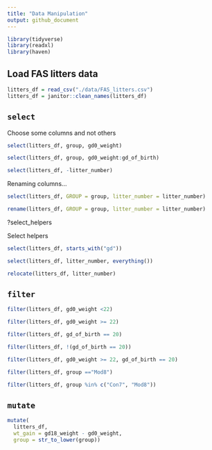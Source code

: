 ```yaml
---
title: "Data Manipulation"
output: github_document
---
```


```r
library(tidyverse)
library(readxl)
library(haven)
```

## Load FAS litters data

```r
litters_df = read_csv("./data/FAS_litters.csv")
litters_df = janitor::clean_names(litters_df)
```

## `select`

Choose some columns and not others

```r
select(litters_df, group, gd0_weight)
```


```r
select(litters_df, group, gd0_weight:gd_of_birth)
```

```r
select(litters_df, -litter_number)
```

Renaming columns...

```r
select(litters_df, GROUP = group, litter_number = litter_number)

rename(litters_df, GROUP = group, litter_number = litter_number)

```
?select_helpers

Select helpers

```r
select(litters_df, starts_with("gd"))

```

```r
select(litters_df, litter_number, everything())
```

```r
relocate(litters_df, litter_number)
```

## `filter`

```r
filter(litters_df, gd0_weight <22)
```

```r
filter(litters_df, gd0_weight >= 22)
```

```r
filter(litters_df, gd_of_birth == 20)
```

```r
filter(litters_df, !(gd_of_birth == 20))

```

```r
filter(litters_df, gd0_weight >= 22, gd_of_birth == 20)

```

```r
filter(litters_df, group =="Mod8")
```


```r
filter(litters_df, group %in% c("Con7", "Mod8"))
```


## `mutate`

```r
mutate(
  litters_df, 
  wt_gain = gd18_weight - gd0_weight,
  group = str_to_lower(group))
```


